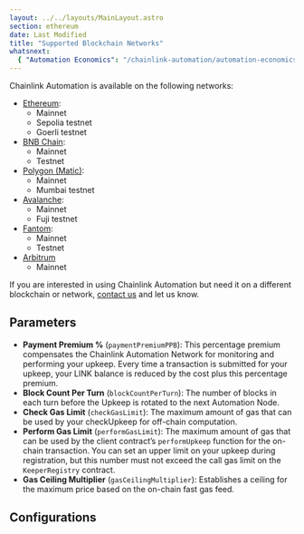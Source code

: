 ```yaml
---
layout: ../../layouts/MainLayout.astro
section: ethereum
date: Last Modified
title: "Supported Blockchain Networks"
whatsnext:
  { "Automation Economics": "/chainlink-automation/automation-economics/", "FAQs": "/chainlink-automation/faqs/" }
---
```



Chainlink Automation is available on the following networks:

- [Ethereum](#ethereum):
  - Mainnet
  - Sepolia testnet
  - Goerli testnet
- [BNB Chain](#bnb-chain):
  - Mainnet
  - Testnet
- [Polygon (Matic)](#polygon-matic):
  - Mainnet
  - Mumbai testnet
- [Avalanche](#avalanche-mainnet):
  - Mainnet
  - Fuji testnet
- [Fantom](#fantom):
  - Mainnet
  - Testnet
- [Arbitrum](#arbitrum)
  - Mainnet

If you are interested in using Chainlink Automation but need it on a different blockchain or network, [contact us](https://forms.gle/WadxnzzjHPtta5Zd9) and let us know.

## Parameters

- **Payment Premium %** (`paymentPremiumPPB`): This percentage premium compensates the Chainlink Automation Network for monitoring and performing your upkeep. Every time a transaction is submitted for your upkeep, your LINK balance is reduced by the cost plus this percentage premium.
- **Block Count Per Turn** (`blockCountPerTurn`): The number of blocks in each turn before the Upkeep is rotated to the next Automation Node.
- **Check Gas Limit** (`checkGasLimit`): The maximum amount of gas that can be used by your checkUpkeep for off-chain computation.
- **Perform Gas Limit** (`performGasLimit`): The maximum amount of gas that can be used by the client contract’s `performUpkeep` function for the on-chain transaction. You can set an upper limit on your upkeep during registration, but this number must not exceed the call gas limit on the `KeeperRegistry` contract.
- **Gas Ceiling Multiplier** (`gasCeilingMultiplier`): Establishes a ceiling for the maximum price based on the on-chain fast gas feed.

## Configurations

<ResourcesCallout callout="bridgeRisks" />

<AutomationConfigList />
